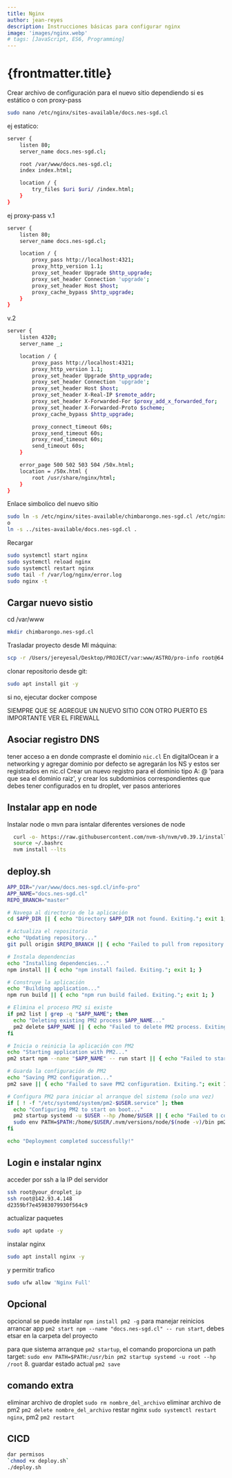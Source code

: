 ```yaml
---
title: Nginx
author: jean-reyes
description: Instrucciones básicas para configurar nginx
image: 'images/nginx.webp'
# tags: [JavaScript, ES6, Programming]
---
```


# {frontmatter.title}


Crear archivo de configuración para el nuevo sitio dependiendo si es estático o con proxy-pass
```sh 
sudo nano /etc/nginx/sites-available/docs.nes-sgd.cl
```
ej estatico:
```sh
server {
    listen 80;
    server_name docs.nes-sgd.cl;

    root /var/www/docs.nes-sgd.cl;
    index index.html;

    location / {
        try_files $uri $uri/ /index.html;
    }
}
```

ej proxy-pass
v.1
```sh
server {
    listen 80;
    server_name docs.nes-sgd.cl;

    location / {
        proxy_pass http://localhost:4321; 
        proxy_http_version 1.1;
        proxy_set_header Upgrade $http_upgrade;
        proxy_set_header Connection 'upgrade';
        proxy_set_header Host $host;
        proxy_cache_bypass $http_upgrade;
    }
}
```

v.2 

```sh 
server {
    listen 4320;
    server_name _;

    location / {
        proxy_pass http://localhost:4321;
        proxy_http_version 1.1;
        proxy_set_header Upgrade $http_upgrade;
        proxy_set_header Connection 'upgrade';
        proxy_set_header Host $host;
        proxy_set_header X-Real-IP $remote_addr;
        proxy_set_header X-Forwarded-For $proxy_add_x_forwarded_for;
        proxy_set_header X-Forwarded-Proto $scheme;
        proxy_cache_bypass $http_upgrade;

        proxy_connect_timeout 60s;
        proxy_send_timeout 60s;
        proxy_read_timeout 60s;
        send_timeout 60s;
    }

    error_page 500 502 503 504 /50x.html;
    location = /50x.html {
        root /usr/share/nginx/html;
    }
}
```

Enlace simbolico del nuevo sitio 
```sh 
sudo ln -s /etc/nginx/sites-available/chimbarongo.nes-sgd.cl /etc/nginx/sites-enabled/
o
ln -s ../sites-available/docs.nes-sgd.cl .
```

Recargar 
```sh 
sudo systemctl start nginx
sudo systemctl reload nginx
sudo systemctl restart nginx
sudo tail -f /var/log/nginx/error.log
sudo nginx -t
```

##  Cargar nuevo sistio

cd /var/www 
```sh 
mkdir chimbarongo.nes-sgd.cl
```
Trasladar proyecto desde MI máquina: 
```sh 
scp -r /Users/jereyesal/Desktop/PROJECT/var:www/ASTRO/pro-info root@64.227.2.167:/var/www/docs.nes-sgd.cl
```

clonar repositorio desde git:
```sh
sudo apt install git -y
```
si no, ejecutar docker compose

SIEMPRE QUE SE AGREGUE UN NUEVO SITIO CON OTRO PUERTO ES IMPORTANTE VER EL FIREWALL

##  Asociar registro DNS

tener acceso a en donde compraste el dominio `nic.cl`
En digitalOcean ir a networking y agregar dominio por defecto se agregarán los NS y estos ser registrados en nic.cl
Crear un nuevo registro para el dominio tipo A: @ 'para que sea el dominio raiz', y crear los subdominios correspondientes que debes tener configurados en tu droplet, ver pasos anteriores


##  Instalar app en node

Instalar node o mvn para isntalar diferentes versiones de node 
```sh
  curl -o- https://raw.githubusercontent.com/nvm-sh/nvm/v0.39.1/install.sh | bash
  source ~/.bashrc
  nvm install --lts
```

## deploy.sh

```sh
APP_DIR="/var/www/docs.nes-sgd.cl/info-pro"
APP_NAME="docs.nes-sgd.cl"
REPO_BRANCH="master"

# Navega al directorio de la aplicación
cd $APP_DIR || { echo "Directory $APP_DIR not found. Exiting."; exit 1; }

# Actualiza el repositorio
echo "Updating repository..."
git pull origin $REPO_BRANCH || { echo "Failed to pull from repository. Exiting."; exit 1; }

# Instala dependencias
echo "Installing dependencies..."
npm install || { echo "npm install failed. Exiting."; exit 1; }

# Construye la aplicación
echo "Building application..."
npm run build || { echo "npm run build failed. Exiting."; exit 1; }

# Elimina el proceso PM2 si existe
if pm2 list | grep -q "$APP_NAME"; then
  echo "Deleting existing PM2 process $APP_NAME..."
  pm2 delete $APP_NAME || { echo "Failed to delete PM2 process. Exiting."; exit 1; }
fi

# Inicia o reinicia la aplicación con PM2
echo "Starting application with PM2..."
pm2 start npm --name "$APP_NAME" -- run start || { echo "Failed to start application with PM2. Exiting."; exit 1; }

# Guarda la configuración de PM2
echo "Saving PM2 configuration..."
pm2 save || { echo "Failed to save PM2 configuration. Exiting."; exit 1; }

# Configura PM2 para iniciar al arranque del sistema (solo una vez)
if [ ! -f "/etc/systemd/system/pm2-$USER.service" ]; then
  echo "Configuring PM2 to start on boot..."
  pm2 startup systemd -u $USER --hp /home/$USER || { echo "Failed to configure PM2 startup. Exiting."; exit 1; }
  sudo env PATH=$PATH:/home/$USER/.nvm/versions/node/$(node -v)/bin pm2 startup systemd -u $USER --hp /home/$USER || { echo "Failed to configure PM2 environment for startup. Exiting."; exit 1; }
fi

echo "Deployment completed successfully!"
```

## Login e instalar nginx
acceder por ssh a la IP del servidor 
```sh 
ssh root@your_droplet_ip
ssh root@142.93.4.148
d2359bf7e45983079930f564c9
```
actualizar paquetes 
```sh 
sudo apt update -y
```
instalar nginx 
```sh 
sudo apt install nginx -y
```
y permitir trafico 
 ```sh 
 sudo ufw allow 'Nginx Full'
 ```

## Opcional

opcional se puede instalar `npm install pm2 -g` para manejar reinicios
arrancar app `pm2 start npm --name "docs.nes-sgd.cl" -- run start`, debes etsar en la carpeta del proyecto

para que sistema arranque `pm2 startup`, el comando proporciona un path target: `sudo env PATH=$PATH:/usr/bin pm2 startup systemd -u root --hp /root`
8. guardar estado actual `pm2 save`


## comando extra
eliminar archivo de droplet `sudo rm nombre_del_archivo`
eliminar archivo de pm2 `pm2 delete nombre_del_archivo`
restar nginx `sudo systemctl restart nginx`, pm2 `pm2 restart`

## CICD
```sh
dar permisos 
`chmod +x deploy.sh`
./deploy.sh
```


